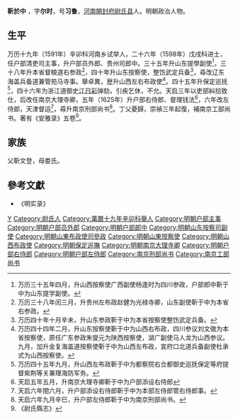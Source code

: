 '''靳於中''' ，字'''尔时'''，号'''习鲁'''，[[河南|河南]][[開封府|開封府]][[尉氏县|尉氏县]]人。明朝政治人物。

== 生平 ==
万历十九年（1591年）辛卯科河南乡试举人，二十六年（1598年）戊戌科进士，任户部清吏司主事，升户部员外郎、贵州司郎中。三十五年升山东提學副使<ref>万历三十五年四月，升山西按察使广西副使杨逢时为四川参政，户部郎中靳于中为山东提学副使。</ref>，三十八年升本省督粮道右参政<ref>万历三十八年闰三月，升贵州左布政赵健为光禄寺卿，山东副使靳于中为本省右参政。</ref>，四十年升山东按察使，整饬武定兵备<ref>万历四十年十月辛未，升山东参政靳于中为本省按察使整饬武定兵备。</ref>，尋改辽东海盖兵备道兼管苑马寺事。舉卓異，歴升山西左右布政使<ref>万历四十四年二月，升山东按察使靳于中为山西右布政，四川参议刘文徵为本省按察使，原任广东参政朱燮元为陕西按察使，湖广副使马人龙为山西参议。九月，加升金复海盖道按察使靳于中为山西左布政，宣府口北道兵备副使杜承式为山西按察使。</ref>。四十五年升保定巡抚<ref>万历四十五年九月，升山西左布政靳于中为都察院右佥都御史巡抚保定等府提督紫荆等关兼理海防军务。</ref>，四十六年为浙江道御史[[江日彩|江日彩]]弹劾，引疾乞休，不允。天启三年以吏部糾拾致仕，后改任南京大理寺卿，五年（1625年）升户部右侍郎、督理钱法<ref>天启五年五月，升南京大理寺卿靳于中为户部添设右侍郎</ref>，六年改左侍郎，天津督运<ref>天启六年閏六月，升户部添设右侍郎靳于中为本部左侍郎管右侍郎事。</ref>，尋升南京刑部尚书<ref>天启六年九月辛巳，升户部左侍郎靳于中为南京刑部尚书。</ref>。丁父憂歸，崇禎三年起復，補南京工部尚书。著有《安雅录》五卷<ref>《尉氏縣志》</ref>。

== 家族 ==
父靳文登，母娄氏。

==參考文獻==
{{reflist}}
*《明实录》

{{萬曆二十六年戊戌科殿試金榜}}

{{Authority control}}

{{DEFAULTSORT:}}
[[Category:靳姓|Y]]
[[Category:尉氏人|Category:尉氏人]]
[[Category:萬曆十九年辛卯科舉人|Category:萬曆十九年辛卯科舉人]]
[[Category:明朝户部主事|Category:明朝户部主事]]
[[Category:明朝户部员外郎|Category:明朝户部员外郎]]
[[Category:明朝户部郎中|Category:明朝户部郎中]]
[[Category:明朝山东按察司副使|Category:明朝山东按察司副使]]
[[Category:明朝山東布政使司參政|Category:明朝山東布政使司參政]]
[[Category:明朝山東按察使|Category:明朝山東按察使]]
[[Category:明朝山西布政使|Category:明朝山西布政使]]
[[Category:明朝保定巡撫|Category:明朝保定巡撫]]
[[Category:明朝南京大理寺卿|Category:明朝南京大理寺卿]]
[[Category:明朝户部右侍郎|Category:明朝户部右侍郎]]
[[Category:明朝户部左侍郎|Category:明朝户部左侍郎]]
[[Category:南京刑部尚书|Category:南京刑部尚书]]
[[Category:南京工部尚书|Category:南京工部尚书]]


{{明朝官员小作品}}